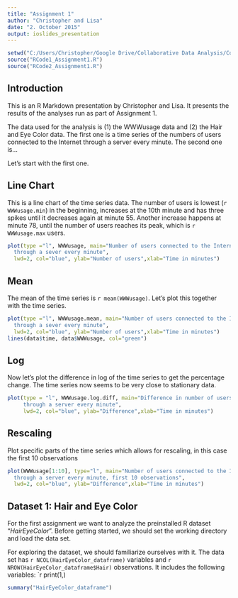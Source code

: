 ```yaml
---
title: "Assignment 1"
author: "Christopher and Lisa"
date: "2. October 2015"
output: ioslides_presentation
---
```


```r
setwd("C:/Users/Christopher/Google Drive/Collaborative Data Analysis/CollaborativeDataAnalysisChristopherAndLisa/Assignment_1/")
source("RCode1_Assignment1.R")
source("RCode2_Assignment1.R")
```

## Introduction

This is an R Markdown presentation by Christopher and Lisa. It presents the results of the analyses run as part of Assignment 1.

The data used for the analysis is (1) the WWWusage data and (2) the Hair and Eye Color data. The first one is a time series of the numbers of users connected to the Internet through a server every minute. The second one is... 

Let's start with the first one.

## Line Chart
This is a line chart of the time series data. The number of users is lowest (`r WWWusage.min`) in the beginning, increases at the 10th minute and has three spikes until it decreases again at minute 55. Another increase happens at minute 78, until the number of users reaches its peak, which is `r WWWusage.max` users.
```r
plot(type ="l", WWWusage, main="Number of users connected to the Internet 
  through a sever every minute", 
  lwd=2, col="blue", ylab="Number of users",xlab="Time in minutes")
```

## Mean

The mean of the time series is `r mean(WWWusage)`. Let's plot this together with the time series.

```r
plot(type ="l", WWWusage.mean, main="Number of users connected to the Internet 
  through a sever every minute", 
  lwd=2, col="blue", ylab="Number of users",xlab="Time in minutes")
lines(data$time, data$WWWusage, col="green")
```

## Log

Now let's plot the difference in log of the time series to get the percentage change. The time series now seems to be very close to stationary data.

```r
plot(type = "l", WWWusage.log.diff, main="Difference in number of users connected to the Internet 
     through a server every minute", 
     lwd=2, col="blue", ylab="Difference",xlab="Time in minutes")
```

## Rescaling

Plot specific parts of the time series which allows for rescaling, in this case the first 10 observations
```r
plot(WWWusage[1:10], type="l", main="Number of users connected to the Internet 
  through a server every minute, first 10 observations", 
  lwd=2, col="blue", ylab="Difference",xlab="Time in minutes")
```

## Dataset 1: Hair and Eye Color
For the first assignment we want to analyze the preinstalled R dataset "*HairEyeColor*".
Before getting started, we should set the working directory and load the data set.

For exploring the dataset, we should familiarize ourselves with it. The data set has `r NCOL(HairEyeColor_dataframe)` variables and `r NROW(HairEyeColor_dataframe$Hair)` observations. It includes the following variables: `r print(1,)

```r
summary("HairEyeColor_dataframe")
```

